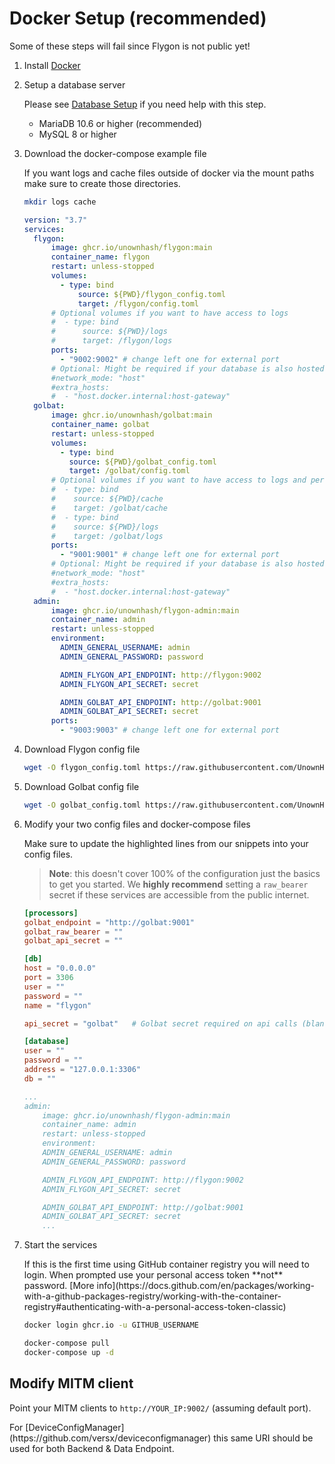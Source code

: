 
# Docker Setup (recommended)

<Callout type="warning" emoji="⚠️">
  Some of these steps will fail since Flygon is not public yet!
</Callout>

1. Install [Docker](https://docs.docker.com/engine/install/)

1. Setup a database server

    Please see [Database Setup](/docs/other/database) if you need help with this step.

    - MariaDB 10.6 or higher (recommended)
    - MySQL 8 or higher

1. Download the docker-compose example file

    <Callout type="info" emoji="💡">
        If you want logs and cache files outside of docker via the mount paths make sure to create those directories.

    ```sh
    mkdir logs cache
    ```

    </Callout>

    ```yml filename="docker-compose.yml"
    version: "3.7"
    services:
      flygon:
          image: ghcr.io/unownhash/flygon:main
          container_name: flygon
          restart: unless-stopped
          volumes:
            - type: bind
                source: ${PWD}/flygon_config.toml
                target: /flygon/config.toml
          # Optional volumes if you want to have access to logs
          #  - type: bind
          #      source: ${PWD}/logs
          #      target: /flygon/logs
          ports:
            - "9002:9002" # change left one for external port
          # Optional: Might be required if your database is also hosted in docker
          #network_mode: "host"
          #extra_hosts:
          #  - "host.docker.internal:host-gateway"
      golbat:
          image: ghcr.io/unownhash/golbat:main
          container_name: golbat
          restart: unless-stopped
          volumes:
            - type: bind
              source: ${PWD}/golbat_config.toml
              target: /golbat/config.toml
          # Optional volumes if you want to have access to logs and persist cache
          #  - type: bind
          #    source: ${PWD}/cache
          #    target: /golbat/cache
          #  - type: bind
          #    source: ${PWD}/logs
          #    target: /golbat/logs
          ports:
            - "9001:9001" # change left one for external port
          # Optional: Might be required if your database is also hosted in docker
          #network_mode: "host"
          #extra_hosts:
          #  - "host.docker.internal:host-gateway"
      admin:
          image: ghcr.io/unownhash/flygon-admin:main
          container_name: admin
          restart: unless-stopped
          environment:
            ADMIN_GENERAL_USERNAME: admin
            ADMIN_GENERAL_PASSWORD: password

            ADMIN_FLYGON_API_ENDPOINT: http://flygon:9002
            ADMIN_FLYGON_API_SECRET: secret

            ADMIN_GOLBAT_API_ENDPOINT: http://golbat:9001
            ADMIN_GOLBAT_API_SECRET: secret
          ports:
            - "9003:9003" # change left one for external port

    ```

1. Download Flygon config file

    ```sh
    wget -O flygon_config.toml https://raw.githubusercontent.com/UnownHash/Flygon/main/config.toml.example
    ```

1. Download Golbat config file

    ```sh
    wget -O golbat_config.toml https://raw.githubusercontent.com/UnownHash/Golbat/main/config.toml.example
    ```

1. Modify your two config files and docker-compose files

    Make sure to update the highlighted lines from our snippets into your config files.

    > **Note**: this doesn't cover 100% of the configuration just the basics to get you started. We **highly recommend** setting a `raw_bearer` secret if these services are accessible from the public internet.

    ```toml filename="flygon_config.toml" {2,4,7-11}
    [processors]
    golbat_endpoint = "http://golbat:9001"
    golbat_raw_bearer = ""
    golbat_api_secret = ""

    [db]
    host = "0.0.0.0"
    port = 3306
    user = ""
    password = ""
    name = "flygon"
    ```

    ```toml filename="golbat_config.toml" {1, 4-7}
    api_secret = "golbat"   # Golbat secret required on api calls (blank for none)

    [database]
    user = ""
    password = ""
    address = "127.0.0.1:3306"
    db = ""
    ```

    ```yml filename="docker-compose.yml" {7,8,11,14}
    ...
    admin:
        image: ghcr.io/unownhash/flygon-admin:main
        container_name: admin
        restart: unless-stopped
        environment:
        ADMIN_GENERAL_USERNAME: admin
        ADMIN_GENERAL_PASSWORD: password

        ADMIN_FLYGON_API_ENDPOINT: http://flygon:9002
        ADMIN_FLYGON_API_SECRET: secret

        ADMIN_GOLBAT_API_ENDPOINT: http://golbat:9001
        ADMIN_GOLBAT_API_SECRET: secret
        ...
    ```

1. Start the services

    <Callout type="info" emoji="💡">
        If this is the first time using GitHub container registry you will need to login. When prompted use your personal access token **not** password. [More info](https://docs.github.com/en/packages/working-with-a-github-packages-registry/working-with-the-container-registry#authenticating-with-a-personal-access-token-classic)

    ```sh
    docker login ghcr.io -u GITHUB_USERNAME
    ```

    </Callout>

    ```sh
    docker-compose pull
    docker-compose up -d
    ```

## Modify MITM client

Point your MITM clients to `http://YOUR_IP:9002/` (assuming default port).

<Callout type="info" emoji="💡">
  For [DeviceConfigManager](https://github.com/versx/deviceconfigmanager) this
  same URI should be used for both Backend & Data Endpoint.
</Callout>
